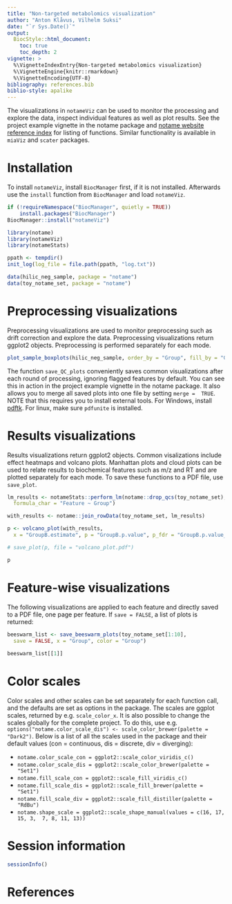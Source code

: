 ```yaml
---
title: "Non-targeted metabolomics visualization"
author: "Anton Klåvus, Vilhelm Suksi"
date: "`r Sys.Date()`"
output:
  BiocStyle::html_document:
    toc: true
    toc_depth: 2
vignette: >
  %\VignetteIndexEntry{Non-targeted metabolomics visualization}
  %\VignetteEngine{knitr::rmarkdown}
  %\VignetteEncoding{UTF-8}
bibliography: references.bib
biblio-style: apalike
---
```


The visualizations in `notameViz` can be used to monitor the processing and 
explore the data, inspect individual features as well as plot results. See the 
project example vignette in the notame package and [notame website reference 
index](https://hanhineva-lab.github.io/notame/reference/index.html) for listing 
of functions. Similar functionality is available in `miaViz` and `scater` 
packages.

# Installation

To install `notameViz`, install `BiocManager` first, if it is not installed.
Afterwards use the `install` function from `BiocManager` and load `notameViz`.

```r
if (!requireNamespace("BiocManager", quietly = TRUE))
    install.packages("BiocManager")
BiocManager::install("notameViz")
```

```r
library(notame)
library(notameViz)
library(notameStats)

ppath <- tempdir()
init_log(log_file = file.path(ppath, "log.txt"))

data(hilic_neg_sample, package = "notame")
data(toy_notame_set, package = "notame")
```

# Preprocessing visualizations

Preprocessing visualizations are used to monitor preprocessing such as drift 
correction and explore the data. Preprocessing visualizations return ggplot2 
objects. Preprocessing is performed separately for each mode. 


```r
plot_sample_boxplots(hilic_neg_sample, order_by = "Group", fill_by = "Group")
```

The function `save_QC_plots` conveniently saves common visualizations after 
each round of processing, ignoring flagged features by default. You can see 
this in action in the project example vignette in the notame package. It also 
allows you to merge all saved plots into one file by setting `merge = 
TRUE`. NOTE that this requires you to install external tools. For Windows, 
install [pdftk](https://www.pdflabs.com/tools/pdftk-the-pdf-toolkit/). For 
linux, make sure `pdfunite` is installed.


# Results visualizations

Results visualizations return ggplot2 objects. Common visalizations include 
effect heatmaps and volcano plots. Manhattan plots and cloud plots can be used 
to relate results to biochemical features such as m/z and RT and are plotted 
separately for each mode. To save these functions to a PDF file, use 
`save_plot`.


```r
lm_results <- notameStats::perform_lm(notame::drop_qcs(toy_notame_set), 
  formula_char = "Feature ~ Group")

with_results <- notame::join_rowData(toy_notame_set, lm_results)

p <- volcano_plot(with_results,
  x = "GroupB.estimate", p = "GroupB.p.value", p_fdr = "GroupB.p.value_FDR")

# save_plot(p, file = "volcano_plot.pdf")

p 
```

# Feature-wise visualizations

The following visualizations are applied to each feature and directly saved to 
a PDF file, one page per feature. If `save = FALSE`, a list of plots is 
returned: 

```r
beeswarm_list <- save_beeswarm_plots(toy_notame_set[1:10],
  save = FALSE, x = "Group", color = "Group")
  
beeswarm_list[[1]]
```

# Color scales

Color scales and other scales can be set separately for each function call, and 
the defaults are set as options in the package. The scales are ggplot scales, 
returned by e.g. `scale_color_x`. It is also possible to change the scales 
globally for the complete project. To do this, use e.g. 
`options("notame.color_scale_dis") <- scale_color_brewer(palette = 
"Dark2")`. Below is a list of all the scales used in the package and their 
default values (con = continuous, dis = discrete, div = diverging):

- `notame.color_scale_con = ggplot2::scale_color_viridis_c()`
- `notame.color_scale_dis = ggplot2::scale_color_brewer(palette = "Set1")`
- `notame.fill_scale_con = ggplot2::scale_fill_viridis_c()`
- `notame.fill_scale_dis = ggplot2::scale_fill_brewer(palette = "Set1")`
- `notame.fill_scale_div = ggplot2::scale_fill_distiller(palette = "RdBu")`
- `notame.shape_scale = ggplot2::scale_shape_manual(values = c(16, 17, 15, 3, 
7, 8, 11, 13))`

# Session information

```r
sessionInfo()
```

# References

